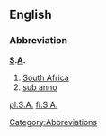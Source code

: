 {{see|Appendix:Variations of "sa"}}

==English==

===Abbreviation===
'''[[S]].[[A]].'''
# [[South Africa]]
# [[sub anno]]

[[pl:S.A.]]
[[fi:S.A.]]

[[Category:Abbreviations]]